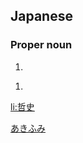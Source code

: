 ==Japanese==
{{ja-kanjitab|哲|史}}

===Proper noun===
{{ja-pos|proper|あきふみ}}

# {{given name|male|lang=ja}}

{{ja-pos|proper|さとし}}

# {{given name|male|lang=ja}}

[[Category:Japanese male given names|あきふみ]]

[[li:哲史]]